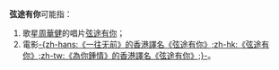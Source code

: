 '''弦途有你'''可能指：
#歌星[[周華健|周華健]]的唱片[[弦途有你_(專輯)|弦途有你]]；
#電影[[為你鍾情|-{zh-hans:《一往无前》的香港譯名《弦途有你》;zh-hk:《弦途有你》;zh-tw:《為你鍾情》的香港譯名《弦途有你》;}-]]。

{{disambig|Cat=四字作品消歧义}}